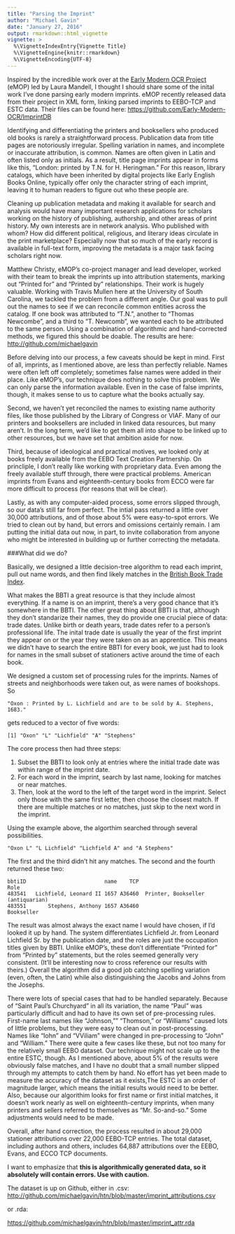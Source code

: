 ```yaml
---
title: "Parsing the Imprint"
author: "Michael Gavin"
date: "January 27, 2016"
output: rmarkdown::html_vignette
vignette: >
  %\VignetteIndexEntry{Vignette Title}
  %\VignetteEngine{knitr::rmarkdown}
  %\VignetteEncoding{UTF-8}
---
```


Inspired by the incredible work over at the [Early Modern OCR Project](http://emop.tamu.edu) (eMOP) led by Laura Mandell, I thought I should share some of the inital work I've done parsing early modern imprints. eMOP recently released data from their project in XML form, linking parsed imprints to EEBO-TCP and ESTC data. Their files can be found here: <https://github.com/Early-Modern-OCR/ImprintDB>

Identifying and differentiating the printers and booksellers who produced old books is rarely a straightforward process. Publication data from title pages are notoriously irregular. Spelling variation in names, and incomplete or inaccurate attribution, is common. Names are often given in Latin and often listed only as initials. As a result, title page imprints appear in forms like this, "London: printed by T.N. for H. Heringman." For this reason, library catalogs, which have been inherited by digital projects like Early English Books Online, typically offer only the character string of each imprint, leaving it to human readers to figure out who these people are.

Cleaning up publication metadata and making it available for search and analysis would have many important research applications for scholars working on the history of publishing, authorship, and other areas of print history. My own interests are in network analysis. Who published with whom? How did different political, religious, and literary ideas circulate in the print marketplace? Especially now that so much of the early record is available in full-text form, improving the metadata is a major task facing scholars right now. 

Matthew Christy, eMOP's co-project manager and lead developer, worked with their team to break the imprints up into attribution statements, marking out "Printed for" and "Printed by" relationships. Their work is hugely valuable. Working with Travis Mullen here at the University of South Carolina, we tackled the problem from a different angle. Our goal was to pull out the names to see if we can reconcile common entities across the catalog. If one book was attributed to "T.N.", another to "Thomas Newcombe", and a third to "T. Newcomb", we wanted each to be attributed to the same person. Using a combination of algorithmic and hand-corrected methods, we figured this should be doable. The results are here: <http://github.com/michaelgavin>

Before delving into our process, a few caveats should be kept in mind. First of all, imprints, as I mentioned above, are less than perfectly reliable. Names were often left off completely; sometimes false names were added in their place. Like eMOP's, our technique does nothing to solve this problem. We can only parse the information available. Even in the case of false imprints, though, it makes sense to us to capture what the books actually say.

Second, we haven't yet reconciled the names to existing name authority files, like those published by the Library of Congress or VIAF. Many of our printers and booksellers are included in linked data resources, but many aren't. In the long term, we'd like to get them all into shape to be linked up to other resources, but we have set that ambition aside for now.

Third, because of ideological and practical motives, we looked only at books freely available from the EEBO Text Creation Partnership. On princliple, I don't really like working with proprietary data. Even among the freely available stuff through, there were practical problems. American imprints from Evans and eighteenth-century books from ECCO were far more difficult to process (for reasons that will be clear).

Lastly, as with any computer-aided process, some errors slipped through, so our data's still far from perfect. The intial pass returned a little over 30,000 attributions, and of those about 5% were easy-to-spot errors. We tried to clean out by hand, but errors and omissions certainly remain. I am putting the initial data out now, in part, to invite collaboration from anyone who might be interested in building up or further correcting the metadata.

###What did we do?

Basically, we designed a little decision-tree algorithm to read each imprint, pull out name words, and then find likely matches in the [British Book Trade Index](http://bbti.bodleian.ox.ac.uk). 

What makes the BBTI a great resource is that they include almost everything. If a name is on an imprint, there's a very good chance that it's somewhere in the BBTI. The other great thing about BBTI is that, although they don't standarize their names, they do provide one crucial piece of data: trade dates. Unlike birth or death years, trade dates refer to a person's professional life. The inital trade date is usually the year of the first imprint they appear on or the year they were taken on as an apprentice. This means we didn't have to search the entire BBTI for every book, we just had to look for names in the small subset of stationers active around the time of each book.

We designed a custom set of processing rules for the imprints. Names of streets and neighborhoods were taken out, as were names of bookshops. So 

```
"Oxon : Printed by L. Lichfield and are to be sold by A. Stephens, 1683."
```
gets reduced to a vector of five words:
```
[1] "Oxon" "L" "Lichfield" "A" "Stephens"
```

The core process then had three steps:

1. Subset the BBTI to look only at entries where the initial trade date was within range of the imprint date.
2. For each word in the imprint, search by last name, looking for matches or near matches.
3. Then, look at the word to the left of the target word in the imprint. Select only those with the same first letter, then choose the closest match. If there are multiple matches or no matches, just skip to the next word in the imprint.

Using the example above, the algorthim searched through several possibilities.
```
"Oxon L" "L Lichfield" "Lichfield A" and "A Stephens"
```
The first and the third didn't hit any matches. The second and the fourth returned these two:

```
bbtiID                         name    TCP                               Role
483541   Lichfield, Leonard II 1657 A36460  Printer, Bookseller (antiquarian)
483551       Stephens, Anthony 1657 A36460                         Bookseller
```
The result was almost always the exact name I would have chosen, if I'd looked it up by hand. The system differentiates Lichfield Jr. from Leonard Lichfield Sr. by the publication date, and the roles are just the occupation titles given by BBTI. Unlike eMOP's, these don't differentiate "Printed for" from "Printed by" statements, but the roles seemed generally very consistent. (It'll be interesting now to cross reference our results with theirs.) Overall the algorithm did a good job catching spelling variation (even, often, the Latin) while also distinguishing the Jacobs and Johns from the Josephs.

There were lots of special cases that had to be handled separately. Because of "Saint Paul's Churchyard" in all its variation, the name "Paul" was particularly difficult and had to have its own set of pre-processing rules. First-name last names like "Johnson,"" "Thomson," or "Williams" caused lots of little problems, but they were easy to clean out in post-processing. Names like "Iohn" and "VViliam" were changed in pre-processing to "John" and "William." There were quite a few cases like these, but not too many for the relatively small EEBO dataset. Our technique might not scale up to the entire ESTC, though. As I mentioned above, about 5% of the results were obviously false matches, and I have no doubt that a small number slipped through my attempts to catch them by hand. No effort has yet been made to measure the accuracy of the dataset as it exists,The ESTC is an order of magnitude larger, which means the initial results would need to be better. Also, because our algorithim looks for first name or first initial matches, it doesn't work nearly as well on eighteenth-century imprints, when many printers and sellers referred to themselves as "Mr. So-and-so." Some adjustments would need to be made.

Overall, after hand correction, the process resulted in about 29,000 stationer attributions over 22,000 EEBO-TCP entries. The total dataset, including authors and others, includes 64,887 attributions over the EEBO, Evans, and ECCO TCP documents.


I want to emphasize that **this is algorithmically generated data, so it absolutely will contain errors. Use with caution.**

The dataset is up on Github, either in .csv: <http://github.com/michaelgavin/htn/blob/master/imprint_attributions.csv>

or .rda:

<https://github.com/michaelgavin/htn/blob/master/imprint_attr.rda>